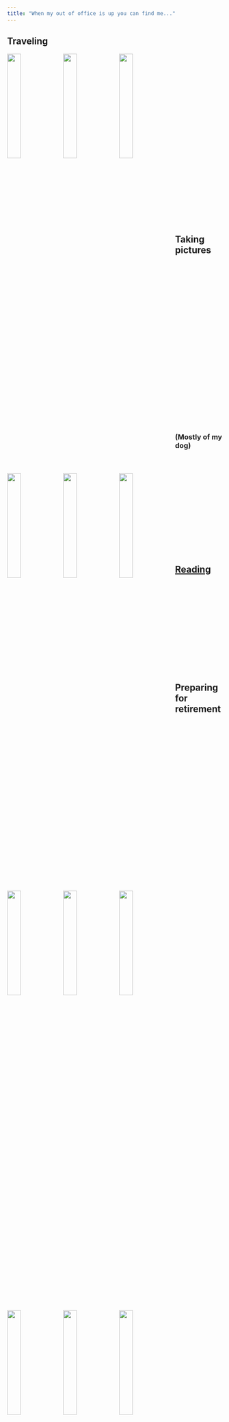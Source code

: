 ```yaml
---
title: "When my out of office is up you can find me..."
---
```

<link rel="stylesheet" href="fonts/academicons.min.css"/>
<!-- Global site tag (gtag.js) - Google Analytics -->
<script async src="https://www.googletagmanager.com/gtag/js?id=UA-137654852-1"></script>
<script>
  window.dataLayer = window.dataLayer || [];
  function gtag(){dataLayer.push(arguments);}
  gtag('js', new Date());

  gtag('config', 'UA-137654852-1');
</script>

## Traveling
<img src="images/2018_vancouver.jpg" style="width:25%; margin-right: 5px" align="left"> <img src="images/2018_charleston.jpg" style="width:25%; margin-right: 5px" align="left"><img src="images/2016_prague.png" style="width:25%; margin-right: 5px" align="left"><img src="images/2017_austin2.png" style="width:25%; margin-right: 5px; margin-top: 5px" align="left"><img src="images/2018_seattle2.png" style="width:25%; margin-right: 5px; margin-top: 5px" align="left"> <img src="images/2017_denver.png" style="width:25%; margin-right: 5px; margin-top: 5px" align="left"/>  

<br><br><br><br><br><br><br><br><br><br><br><br><br><br><br><br><br><br><br><br><br><br><br>  

## Taking pictures  
<img src="images/pictures_photog.png" style="width:25%; margin-right: 5px" align="left"> <img src="images/pictures_jellyfish.jpg" style="width:25%; margin-right: 5px" align="left"> <img src="images/pictures_NYC.jpg" style="width:25%; margin-right: 5px" align="left">  <img src="images/pictures_balloons.jpg" style="width:25%; margin-right: 5px; margin-top: 5px" align="left">  <img src="images/pictures_juggle.jpg" style="width:25%; margin-right: 5px; margin-top: 5px" align="left">  <img src="images/pictures_rose.jpg" style="width:25%; margin-right: 5px; margin-top: 5px" align="left">  
<br><br><br><br><br><br><br><br><br><br><br><br><br><br><br><br><br><br><br><br><br>  

### (Mostly of my dog)
<img src="images/lulu.jpg" style="width:25%; margin-right: 5px" align="left">  <img src="images/lulu2.jpg" style="width:25%; margin-right: 5px" align="left">  <img src="images/lulu3.jpg" style="width:25%; margin-right: 5px" align="left">  


<br><br><br><br><br><br><br><br><br><br><br><br><br>

## [Reading](https://www.goodreads.com/user/show/54387017-jessica)
<img src="images/book_ove.jpg" style="width:15%; margin-right: 5px" align="left"><img src="images/book_confidence.jpg" style="width:15%; margin-right: 5px" align="left"><img src="images/book_math.jpg" style="width:15%; margin-right: 5px" align="left"><img src="images/book_malala.jpg" style="width:15%; margin-right: 5px" align="left"><img src="images/book_alwaysis.jpg" style="width:15%; margin-right: 5px" align="left">  
  
<br><br><br><br><br><br><br><br><br><br><br><br>  

## Preparing for retirement
<video width="320" height="240" controls>
  <source src="images/20181021_141315.mp4" type="video/mp4">
</video>